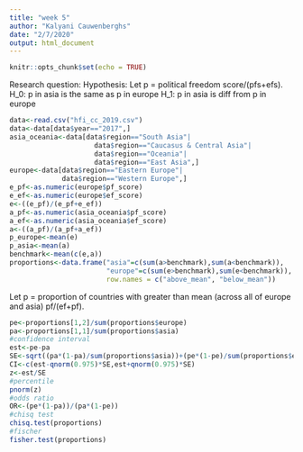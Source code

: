 ```yaml
---
title: "week 5"
author: "Kalyani Cauwenberghs"
date: "2/7/2020"
output: html_document
---
```


```r
knitr::opts_chunk$set(echo = TRUE)
```
Research question:
Hypothesis: Let p = political freedom score/(pfs+efs). 
H_0: p in asia is the same as p in europe
H_1: p in asia is diff from p in europe
```r
data<-read.csv("hfi_cc_2019.csv")
data<-data[data$year=="2017",]
asia_oceania<-data[data$region=="South Asia"|
                     data$region=="Caucasus & Central Asia"|
                     data$region=="Oceania"|
                     data$region=="East Asia",]
europe<-data[data$region=="Eastern Europe"|
             data$region=="Western Europe",]
e_pf<-as.numeric(europe$pf_score)
e_ef<-as.numeric(europe$ef_score)
e<-((e_pf)/(e_pf+e_ef))
a_pf<-as.numeric(asia_oceania$pf_score)
a_ef<-as.numeric(asia_oceania$ef_score)
a<-((a_pf)/(a_pf+a_ef))
p_europe<-mean(e)
p_asia<-mean(a)
benchmark<-mean(c(e,a))
proportions<-data.frame("asia"=c(sum(a>benchmark),sum(a<benchmark)),
                        "europe"=c(sum(e>benchmark),sum(e<benchmark)),
                        row.names = c("above_mean", "below_mean"))
```
Let p = proportion of countries with greater than mean (across all of europe and asia) pf/(ef+pf).
```r
pe<-proportions[1,2]/sum(proportions$europe)
pa<-proportions[1,1]/sum(proportions$asia)
#confidence interval
est<-pe-pa
SE<-sqrt((pa*(1-pa)/sum(proportions$asia))+(pe*(1-pe)/sum(proportions$europe)))
CI<-c(est-qnorm(0.975)*SE,est+qnorm(0.975)*SE)
z<-est/SE
#percentile
pnorm(z)
#odds ratio
OR<-(pe*(1-pa))/(pa*(1-pe))
#chisq test
chisq.test(proportions)
#fischer
fisher.test(proportions)
```